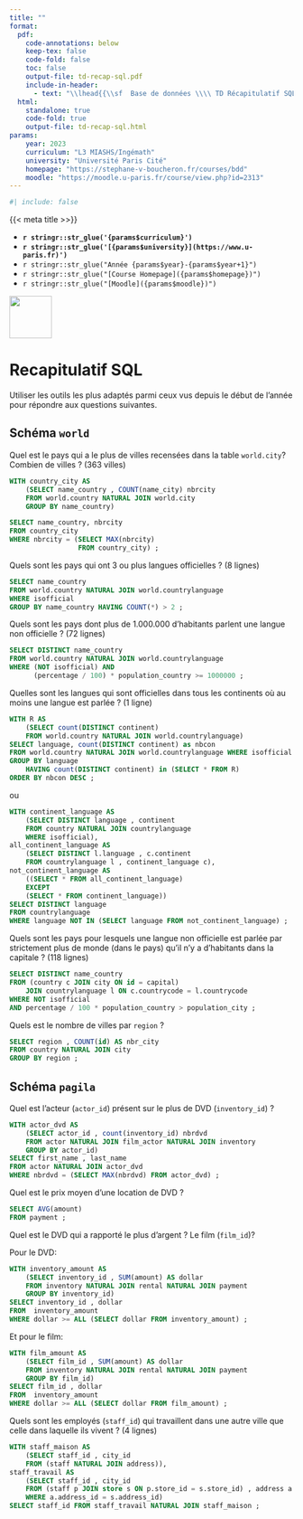 ```yaml
---
title: ""
format:
  pdf:
    code-annotations: below
    keep-tex: false
    code-fold: false
    toc: false
    output-file: td-recap-sql.pdf
    include-in-header:
      - text: "\\lhead{{\\sf  Base de données \\\\ TD Récapitulatif SQL }}"
  html:
    standalone: true
    code-fold: true
    output-file: td-recap-sql.html
params:
    year: 2023 
    curriculum: "L3 MIASHS/Ingémath"
    university: "Université Paris Cité"
    homepage: "https://stephane-v-boucheron.fr/courses/bdd"
    moodle: "https://moodle.u-paris.fr/course/view.php?id=2313"
---
```



```r
#| include: false
```

::: {layout="[80,20]"}

::: {#first-column}

{{< meta title >>}}

- **`r stringr::str_glue('{params$curriculum}')`**
- **`r stringr::str_glue('[{params$university}](https://www.u-paris.fr)')`**
- `r stringr::str_glue("Année {params$year}-{params$year+1}")`
- `r stringr::str_glue("[Course Homepage]({params$homepage})")`  
- `r stringr::str_glue("[Moodle]({params$moodle})")`

::: 

::: {#second-column}
![](../images/UniversiteParis_monogramme_couleur_RVB.png){align="right" style="size:50px;" width=75}
:::

:::



# Recapitulatif SQL

Utiliser les outils les plus adaptés parmi ceux vus depuis le début de l'année pour répondre aux questions suivantes.

## Schéma `world`

::: {.callout-note title="Question"}

Quel est le pays qui a le plus de villes recensées dans la table `world.city`? Combien de villes ? (363 villes)

:::


::: {.content-visible when-profile="solution"}

::::: {.callout-tip title="Solution"}

```sql
WITH country_city AS
	(SELECT name_country , COUNT(name_city) nbrcity
	FROM world.country NATURAL JOIN world.city
	GROUP BY name_country)

SELECT name_country, nbrcity
FROM country_city
WHERE nbrcity = (SELECT MAX(nbrcity) 
				 FROM country_city) ;
```

::::: 
:::

::: {.callout-note title="Question"}

Quels sont les pays qui ont $3$ ou plus langues officielles ? (8 lignes)

:::

::: {.content-visible when-profile="solution"}

::::: {.callout-tip title="Solution"}

```sql
SELECT name_country
FROM world.country NATURAL JOIN world.countrylanguage
WHERE isofficial
GROUP BY name_country HAVING COUNT(*) > 2 ;
```

:::::

:::


::: {.callout-note title="Question"}

Quels sont les pays dont plus de $1.000.000$ d'habitants parlent une langue non officielle ? (72 lignes)

:::

::: {.content-visible when-profile="solution"}

::::: {.callout-tip title="Solution"}

```sql
SELECT DISTINCT name_country
FROM world.country NATURAL JOIN world.countrylanguage
WHERE (NOT isofficial) AND 
	  (percentage / 100) * population_country >= 1000000 ;
```

:::::

:::


::: {.callout-note title="Question"}

Quelles sont les langues qui sont officielles dans tous les continents où au moins une langue est parlée ? (1 ligne)

:::

::: {.content-visible when-profile="solution"}

::::: {.callout-tip title="Solution"}


```sql
WITH R AS
	(SELECT count(DISTINCT continent)
	FROM world.country NATURAL JOIN world.countrylanguage)
SELECT language, count(DISTINCT continent) as nbcon
FROM world.country NATURAL JOIN world.countrylanguage WHERE isofficial
GROUP BY language
	HAVING count(DISTINCT continent) in (SELECT * FROM R)
ORDER BY nbcon DESC ;
```

:::::

ou

::::: {.callout-tip title="Solution"}

```sql
WITH continent_language AS
	(SELECT DISTINCT language , continent
	FROM country NATURAL JOIN countrylanguage
	WHERE isofficial),
all_continent_language AS
	(SELECT DISTINCT l.language , c.continent
	FROM countrylanguage l , continent_language c),
not_continent_language AS
	((SELECT * FROM all_continent_language)
	EXCEPT
	(SELECT * FROM continent_language))
SELECT DISTINCT language
FROM countrylanguage
WHERE language NOT IN (SELECT language FROM not_continent_language) ;
```

:::::

:::


::: {.callout-note title="Question"} 

Quels sont les pays pour lesquels une langue non officielle est parlée par strictement plus de monde (dans le pays) qu'il n'y a d'habitants dans la capitale ? (118 lignes)

:::

::: {.content-visible when-profile="solution"}

::::: {.callout-tip title="Solution"}

```sql
SELECT DISTINCT name_country
FROM (country c JOIN city ON id = capital)
	JOIN countrylanguage l ON c.countrycode = l.countrycode
WHERE NOT isofficial
AND percentage / 100 * population_country > population_city ;
```

:::::

:::

::: {.callout-note title="Question"}

Quels est le nombre de villes par ` region` ?

:::


::: {.content-visible when-profile="solution"}

::::: {.callout-tip title="Solution"}

```sql
SELECT region , COUNT(id) AS nbr_city
FROM country NATURAL JOIN city
GROUP BY region ;
```

:::::

:::



## Schéma `pagila`




::: {.callout-note title="Question"}

Quel est l'acteur (`actor_id`) présent sur le plus de DVD (`inventory_id`) ?

:::

::: {.content-visible when-profile="solution"}

::::: {.callout-tip title="Solution"}

```sql
WITH actor_dvd AS
	(SELECT actor_id , count(inventory_id) nbrdvd
	FROM actor NATURAL JOIN film_actor NATURAL JOIN inventory
	GROUP BY actor_id)
SELECT first_name , last_name
FROM actor NATURAL JOIN actor_dvd
WHERE nbrdvd = (SELECT MAX(nbrdvd) FROM actor_dvd) ;
```

:::::

:::


::: {.callout-note title="Question"}

Quel est le prix moyen d'une location de DVD ?

:::

::: {.content-visible when-profile="solution"}

::::: {.callout-tip title="Solution"}

```sql
SELECT AVG(amount) 
FROM payment ;
```

:::::

:::

::: {.callout-note title="Question"}

Quel est le DVD qui a rapporté le plus d'argent ? Le film  (`film_id`)?

:::

::: {.content-visible when-profile="solution"}

::::: {.callout-tip title="Solution"}

Pour le DVD:

```sql
WITH inventory_amount AS
	(SELECT inventory_id , SUM(amount) AS dollar
	FROM inventory NATURAL JOIN rental NATURAL JOIN payment
	GROUP BY inventory_id)
SELECT inventory_id , dollar
FROM  inventory_amount
WHERE dollar >= ALL (SELECT dollar FROM inventory_amount) ;
```

:::::


::::: {.callout-tip title="Solution"}

Et pour le film:


```sql
WITH film_amount AS
	(SELECT film_id , SUM(amount) AS dollar
	FROM inventory NATURAL JOIN rental NATURAL JOIN payment
	GROUP BY film_id)
SELECT film_id , dollar
FROM  inventory_amount
WHERE dollar >= ALL (SELECT dollar FROM film_amount) ;
```

:::::

:::


::: {.callout-note title="Question"}

Quels sont les employés (`staff_id`) qui travaillent dans une autre ville que celle dans laquelle ils vivent ? (4 lignes)

:::

::: {.content-visible when-profile="solution"}

::::: {.callout-tip title="Solution"}

```sql
WITH staff_maison AS
	(SELECT staff_id , city_id
	FROM (staff NATURAL JOIN address)),
staff_travail AS
	(SELECT staff_id , city_id
	FROM (staff p JOIN store s ON p.store_id = s.store_id) , address a
	WHERE a.address_id = s.address_id)
SELECT staff_id FROM staff_travail NATURAL JOIN staff_maison ;
```

:::::

:::
